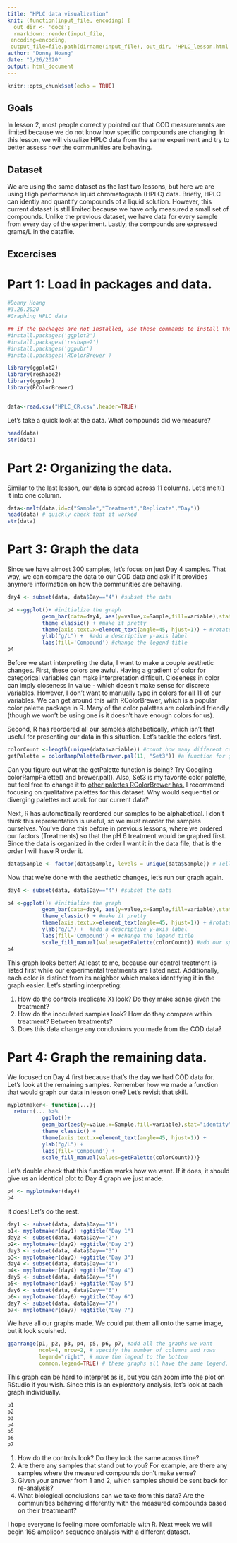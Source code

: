 ```yaml
---
title: "HPLC data visualization"
knit: (function(input_file, encoding) {
  out_dir <- 'docs';
  rmarkdown::render(input_file,
 encoding=encoding,
 output_file=file.path(dirname(input_file), out_dir, 'HPLC_lesson.html'))})
author: "Donny Hoang"
date: "3/26/2020"
output: html_document
---
```


```r
knitr::opts_chunk$set(echo = TRUE)
```

## Goals
In lesson 2, most people correctly pointed out that COD measurements are limited because we do not know how specific compounds are changing. In this lesson, we will visualize HPLC data from the same experiment and try to better assess how the communities are behaving.

## Dataset

We are using the same dataset as the last two lessons, but here we are using High performance liquid chromatograph (HPLC) data. Briefly, HPLC can identiy and quantify compounds of a liquid solution. However, this current dataset is still limited because we have only measured a small set of compounds. Unlike the previous dataset, we have data for every sample from every day of the experiment. Lastly, the compounds are expressed grams/L in the datafile.

## Excercises
# Part 1: Load in packages and data.

```r
#Donny Hoang
#3.26.2020
#Graphing HPLC data

## if the packages are not installed, use these commands to install them
#install.packages('ggplot2')
#install.packages('reshape2')
#install.packages('ggpubr')
#install.packages('RColorBrewer')

library(ggplot2)
library(reshape2)
library(ggpubr)
library(RColorBrewer)


data<-read.csv("HPLC_CR.csv",header=TRUE)
```

Let's take a quick look at the data. What compounds did we measure?

```r
head(data)
str(data)
```

# Part 2: Organizing the data.

Similar to the last lesson, our data is spread across 11 columns. Let's melt() it into one column.

```r
data<-melt(data,id=c("Sample","Treatment","Replicate","Day"))
head(data) # quickly check that it worked
str(data)
```

# Part 3: Graph the data

Since we have almost 300 samples, let's focus on just Day 4 samples. That way, we can compare the data to our COD data and ask if it provides anymore information on how the communities are behaving.

```r
day4 <- subset(data, data$Day=="4") #subset the data

p4 <-ggplot()+ #initialize the graph
           geom_bar(data=day4, aes(y=value,x=Sample,fill=variable),stat="identity") + #specify that we want a bar graph
           theme_classic() + #make it pretty
           theme(axis.text.x=element_text(angle=45, hjust=1)) + #rotate the x-axis labels so we can read it
           ylab("g/L") +  #add a descriptive y-axis label
           labs(fill='Compound') #change the legend title
p4

```

Before we start interpreting the data, I want to make a couple aesthetic changes. First, these colors are awful. Having a gradient of color for categorical variables can make interpretation difficult. Closeness in color can imply closeness in value - which doesn't make sense for discrete variables. However, I don't want to manually type in colors for all 11 of our variables. We can get around this with RColorBrewer, which is a popular color palette package in R. Many of the color palettes are colorblind friendly (though we won't be using one is it doesn't have enough colors for us).

Second, R has reordered all our samples alphabetically, which isn't that useful for presenting our data in this situation. Let's tackle the colors first.

```r
colorCount <-length(unique(data$variable)) #count how many different colors we will need
getPalette = colorRampPalette(brewer.pal(11, "Set3")) #a function for getting our palette.
```

Can you figure out what the getPalette function is doing? Try Googling colorRampPalette() and brewer.pal(). Also, Set3 is my favorite color palette, but feel free to change it to [other palettes RColorBrewer has.](https://www.r-graph-gallery.com/38-rcolorbrewers-palettes.html) I recommend focusing on qualitative palettes for this dataset. Why would sequential or diverging palettes not work for our current data?

Next, R has automatically reordered our samples to be alphabetical. I don't think this representation is useful, so we must reorder the samples ourselves. You've done this before in previous lessons, where we ordered our factors (Treatments) so that the pH 6 treatment would be graphed first. Since the data is organized in the order I want it in the data file, that is the order I will have R order it.

```r
data$Sample <- factor(data$Sample, levels = unique(data$Sample)) # Tell R what order my samples go in
```

Now that we're done with the aesthetic changes, let's run our graph again.

```r
day4 <- subset(data, data$Day=="4") #subset the data

p4 <-ggplot()+ #initialize the graph
           geom_bar(data=day4, aes(y=value,x=Sample,fill=variable),stat="identity") + #specify that we want a bar graph
           theme_classic() + #make it pretty
           theme(axis.text.x=element_text(angle=45, hjust=1)) + #rotate the x-axis labels so we can read it
           ylab("g/L") +  #add a descriptive y-axis label
           labs(fill='Compound') + #change the legend title
           scale_fill_manual(values=getPalette(colorCount)) #add our specified color palette
p4
```

This graph looks better! At least to me, because our control treatment is listed first while our experimental treatments are listed next. Additionally, each color is distinct from its neighbor which makes identifying it in the graph easier. Let's starting interpreting:

1) How do the controls (replicate X) look? Do they make sense given the treatment?
2) How do the inoculated samples look? How do they compare within treatment? Between treatments?
3) Does this data change any conclusions you made from the COD data?

# Part 4: Graph the remaining data.

We focused on Day 4 first because that's the day we had COD data for. Let's look at the remaining samples. Remember how we made a function that would graph our data in lesson one? Let's revisit that skill. 

```r
myplotmaker<- function(...){
  return(... %>%
           ggplot()+
           geom_bar(aes(y=value,x=Sample,fill=variable),stat="identity") +
           theme_classic() +
           theme(axis.text.x=element_text(angle=45, hjust=1)) +
           ylab("g/L") +
           labs(fill='Compound') +
           scale_fill_manual(values=getPalette(colorCount)))}
```

Let's double check that this function works how we want. If it does, it should give us an identical plot to Day 4 graph we just made. 

```r
p4 <- myplotmaker(day4)
p4
```

It does! Let's do the rest.

```r
day1 <- subset(data, data$Day=="1")
p1<- myplotmaker(day1) +ggtitle("Day 1")
day2 <- subset(data, data$Day=="2")
p2<- myplotmaker(day2) +ggtitle("Day 2")
day3 <- subset(data, data$Day=="3")
p3<- myplotmaker(day3) +ggtitle("Day 3")
day4 <- subset(data, data$Day=="4")
p4<- myplotmaker(day4) +ggtitle("Day 4")
day5 <- subset(data, data$Day=="5")
p5<- myplotmaker(day5) +ggtitle("Day 5")
day6 <- subset(data, data$Day=="6")
p6<- myplotmaker(day6) +ggtitle("Day 6")
day7 <- subset(data, data$Day=="7")
p7<- myplotmaker(day7) +ggtitle("Day 7")

```

We have all our graphs made. We could put them all onto the same image, but it look squished.

```r
ggarrange(p1, p2, p3, p4, p5, p6, p7, #add all the graphs we want
          ncol=4, nrow=2, # specify the number of columns and rows
          legend="right", # move the legend to the bottom
          common.legend=TRUE) # these graphs all have the same legend, so tell R that
```

This graph can be hard to interpret as is, but you can zoom into the plot on RStudio if you wish. Since this is an exploratory analysis, let's look at each graph individually.

```r
p1
p2
p3
p4
p5
p6
p7
```

1) How do the controls look? Do they look the same across time?
2) Are there any samples that stand out to you? For example, are there any samples where the measured compounds don't make sense?
3) Given your answer from 1 and 2, which samples should be sent back for re-analysis?
4) What biological conclusions can we take from this data? Are the communities behaving differently with the measured compounds based on their treatmeant?


I hope everyone is feeling more comfortable with R. Next week we will begin 16S amplicon sequence analysis with a different dataset.


```r

```